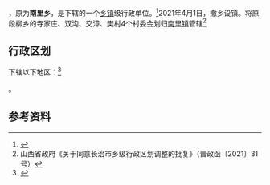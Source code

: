 {{中国乡级行政区|14/04/30/204/000
| 政府驻地 = 南里村
}}

'''{{PAGENAMEBASE}}'''，原为'''南里乡'''，是{{PRC admin/fullname|14/04/30/204/000|3}}下辖的一个[[乡镇|乡镇]]级行政单位。<ref>{{PRC admin/ref sgc|{{PRC admin/parent|14/04/30/204/000}}}}</ref>2021年4月1日，撤乡设镇。将原段柳乡的寺家庄、双沟、交漳、樊村4个村委会划归[[南里镇|南里镇]]管辖<ref>山西省政府《关于同意长治市乡级行政区划调整的批复》（晋政函〔2021〕31号）</ref>

== 行政区划 ==

{{PAGENAMEBASE}}下辖以下地区：<ref>{{PRC admin/ref sgc|14/04/30/204/000}}</ref>

{{PRC admin/children|14/04/30/204/000}}。

== 参考资料 ==

{{reflist}}

{{PRC admin/navcat|14/04/30/204/000}}